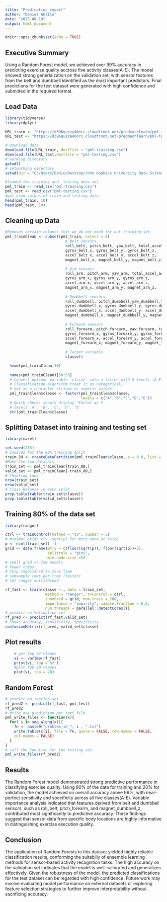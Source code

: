 ```yaml
---
title: "Predication report"
author: "Daniel Aklilu"
date: "2025-08-19"
output: html_document
---
```


```r
knitr::opts_chunk$set(echo = TRUE)
```

## Executive Summary
Using a Random Forest model, we achieved over 99% accuracy in predicting exercise quality
accross five activity classes(A-E). The model showed strong generlaization on the validation set, with sensor features from the belt and dumbbell identified as the most important predictors. Final predictions for the test dataset were generated with high confidence and submitted in the required format.


## Load Data

```r
library(tidyverse)
library(dplyr)

URL_train <- "https://d396qusza40orc.cloudfront.net/predmachlearn/pml-training.csv"
URL_test <- "https://d396qusza40orc.cloudfront.net/predmachlearn/pml-testing.csv"

# Download data
download.file(URL_train, destfile = "pml-training.csv")
download.file(URL_test,destfile = "pml-testing.csv")
# working directory
getwd()
# setworking directory
setwd(dir = "C:/Users/Danie/Desktop/John Hopkins University Data Science Certification/Project-11")

#loaded the training and  testing data set
pml_train <- read_csv("pml-training.csv")
pml_test <- read_csv("pml-testing.csv")
#get head values of train and testing data
head(pml_train, 10)
head(pml_test, 10)

```

## Cleaning up Data


```r
#Removes certain columns that we do not need for out training set
pml_trainClean <- subset(pml_train, select = c(
                           # Belt sensors
                           roll_belt, pitch_belt, yaw_belt, total_accel_belt,
                           gyros_belt_x, gyros_belt_y, gyros_belt_z,
                           accel_belt_x, accel_belt_y, accel_belt_z,
                           magnet_belt_x, magnet_belt_y, magnet_belt_z,
                           
                           # Arm sensors
                           roll_arm, pitch_arm, yaw_arm, total_accel_arm,
                           gyros_arm_x, gyros_arm_y, gyros_arm_z,
                           accel_arm_x, accel_arm_y, accel_arm_z,
                           magnet_arm_x, magnet_arm_y, magnet_arm_z,
                           
                           # Dumbbell sensors
                           roll_dumbbell, pitch_dumbbell,yaw_dumbbell,total_accel_dumbbell,
                           gyros_dumbbell_x, gyros_dumbbell_y, gyros_dumbbell_z,
                           accel_dumbbell_x, accel_dumbbell_y, accel_dumbbell_z,
                           magnet_dumbbell_x, magnet_dumbbell_y, magnet_dumbbell_z,
                           
                           # Forearm sensors
                           roll_forearm, pitch_forearm, yaw_forearm, total_accel_forearm,
                           gyros_forearm_x, gyros_forearm_y, gyros_forearm_z,
                           accel_forearm_x, accel_forearm_y, accel_forearm_z,
                           magnet_forearm_x, magnet_forearm_y, magnet_forearm_z,
                           
                           # Target variable
                           classe))

  head(pml_trainClean,10)
  
  names(pml_trainClean)[50:53]
  # Convert outcome variable 'classe' into a factor with 5 levels (A-E)
  # Classification algorithm treat it as categorical,
  # not as a character strings or numeric values.
  pml_trainClean$classe <- factor(pml_trainClean$classe,
                                  levels = c("A","B","C","D","E"))
  # Quick check: should display "Factor w/ 5 
  # levels 'A', 'B', 'C', 'D', 'E'
  str(pml_trainClean$classe)

```
## Splitting Dataset into training and testing set
```r
library(caret)

set.seed(235)
# Indices for the 80% training split 
train_80 <- createDataPartition(pml_trainClean$classe, p = 0.8, list = FALSE)
#Make the two datasets
train_set <- pml_trainClean[train_80,]
valid_set <- pml_trainClean[-train_80,]
# Cheaking rows
nrow(train_set)
nrow(valid_set)
# Class balance in each split 
prop.table(table(train_set$classe))
prop.table(table(valid_set$classe))

```

## Training 80% of the data set
```r
library(ranger)

ctrl <- trainControl(method = "cv", number = 5)
# minimal grid: try ~sqrt(p) for mtry once or twice
p <- ncol(train_set) -1
grid <- data.frame(mtry = c(floor(sqrt(p)), floor(sqrt(p))+3),
                   splitrule = "gini",
                   min.node.size =5)
# small grid => few models
# fewer trees
# skip importance to save time
# subsample rows per tree (faster)
# let ranger multithread

rf_fast <- train(classe ~., data = train_set,
                  method = "ranger", trControl = ctrl, 
                  tuneGrid = grid, num.trees = 200,
                  importance = "impurity", sample.fraction = 0.8,
                  num.threads = parallel::detectCores())
# predict on Validation set
rf_pred <- predict(rf_fast,valid_set)
# Shows accuracy, sensitivity, specificity
confusionMatrix(rf_pred, valid_set$classe)

```

## Plot results
```r

    # get top 52 vlaues
    vi <- varImp(rf_fast)
    print(vi, top = 52 )
    #plot top 20 vlaues
    plot(vi, top = 20)

```


## Random Forest
```r
# predict on testing set
rf_pred2 <- predict(rf_fast, pml_test)
rf_pred2
# Write one prediction per text file
pml_write_files <- function(x){
  for( i in seq_along(x)){
    fn <- paste0("problem_id_", i , ".txt")
    write.table(x[i], file = fn, quote = FALSE, row.names = FALSE,
    col.names = FALSE)
  }
}
# call the function for the testing set.
pml_write_files(rf_pred2)


```

## Results
The Random Forest model demonstrated strong predictive performance in classifying exercise quality. Using 80% of the data for training and 20% for validation, the model achieved on overall accuracy above 99%, with near-perfect sensitivity and specificity across all five classes(A-E). Variable importance analysis indicated that features derived from belt and dumbbell sensors, such as roll_belt, pitch_forearm, and magnet_dumbbell_z, contributed most significantly to predictive accuracy. These findings suggest that sensor data from specific body locations are highly informative in distinguishing exercise execution quality.

## Conclusion
The application of Random Forests to this dataset yielded highly reliable classification results, conforming the suitabiliy of ensemble learning methods for sensor-based activity recognition tasks. The high accuracy on the validation set indicates that the model is well-calibrated and generalizes effectively. Given the robustness of the model, the predicted classifications for the test dataset can be regarded with high confidence. Future work may involve evaluating model performance on external datasets or exploring feature selection strategies to further improve interpretability without sacrificing accuracy.